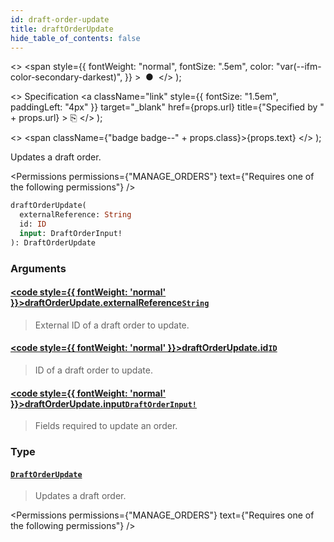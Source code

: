```yaml
---
id: draft-order-update
title: draftOrderUpdate
hide_table_of_contents: false
---
```


  <>
    <span
      style={{
        fontWeight: "normal",
        fontSize: ".5em",
        color: "var(--ifm-color-secondary-darkest)",
      }}
    >
      &nbsp;●&nbsp;
    </span>
  </>
);

  <>
    Specification
    <a
      className="link"
      style={{ fontSize: "1.5em", paddingLeft: "4px" }}
      target="\_blank"
      href={props.url}
      title={"Specified by " + props.url}
    >
      ⎘
    </a>
  </>
);

  <>
    <span className={"badge badge--" + props.class}>{props.text}</span>
  </>
);

Updates a draft order.

<Permissions
  permissions={"MANAGE_ORDERS"}
  text={"Requires one of the following permissions"}
/>

```graphql
draftOrderUpdate(
  externalReference: String
  id: ID
  input: DraftOrderInput!
): DraftOrderUpdate
```

### Arguments

#### [<code style={{ fontWeight: 'normal' }}>draftOrderUpdate.<b>externalReference</b></code>](#)<Bullet />[`String`](../../../api-reference/miscellaneous/scalars/string) <Badge class="secondary" text="scalar"/> <Badge class="secondary" text="miscellaneous"/>

> External ID of a draft order to update.

<Badge text="Added in Saleor 3.10" class="secondary margin-bottom--sm" />

>

#### [<code style={{ fontWeight: 'normal' }}>draftOrderUpdate.<b>id</b></code>](#)<Bullet />[`ID`](../../../api-reference/miscellaneous/scalars/id) <Badge class="secondary" text="scalar"/> <Badge class="secondary" text="miscellaneous"/>

> ID of a draft order to update.

#### [<code style={{ fontWeight: 'normal' }}>draftOrderUpdate.<b>input</b></code>](#)<Bullet />[`DraftOrderInput!`](../../../api-reference/orders/inputs/draft-order-input) <Badge class="secondary" text="non-null"/> <Badge class="secondary" text="input"/> <Badge class="secondary" text="orders"/>

> Fields required to update an order.

### Type

#### [`DraftOrderUpdate`](../../../api-reference/orders/objects/draft-order-update) <Badge class="secondary" text="object"/> <Badge class="secondary" text="orders"/>

> Updates a draft order.

<Permissions
  permissions={"MANAGE_ORDERS"}
  text={"Requires one of the following permissions"}
/>

>

